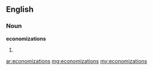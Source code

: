 ==English==

===Noun===
'''economizations'''

# {{plural of|[[economization]]}}

[[ar:economizations]]
[[mg:economizations]]
[[my:economizations]]